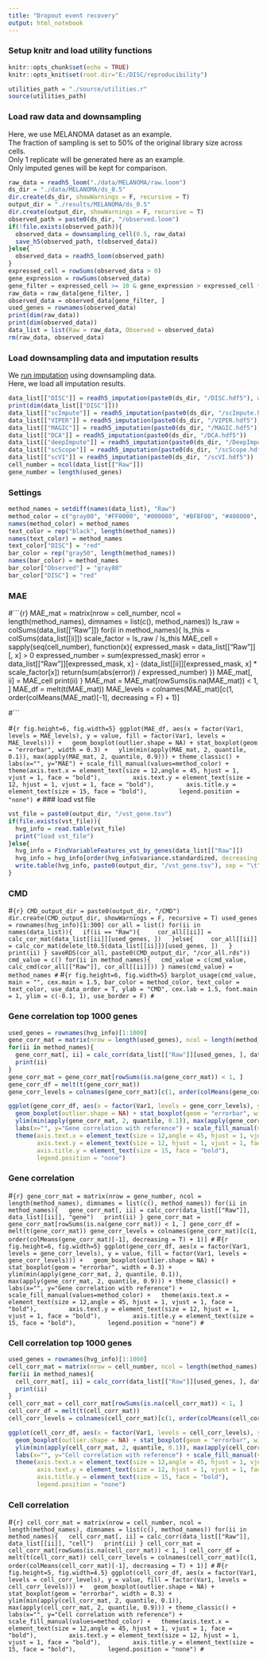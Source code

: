 ```yaml
---
title: "Dropout event recovery"
output: html_notebook
---
```

### Setup knitr and load utility functions
```r
knitr::opts_chunk$set(echo = TRUE)
knitr::opts_knit$set(root.dir="E:/DISC/reproducibility")
```
```r
utilities_path = "./source/utilities.r"
source(utilities_path)
```
### Load raw data and downsampling
Here, we use MELANOMA dataset as an example.</br>
The fraction of sampling is set to 50% of the original library size across cells.</br>
Only 1 replicate will be generated here as an example.</br>
Only imputed genes will be kept for comparison.
```r
raw_data = readh5_loom("./data/MELANOMA/raw.loom")
ds_dir = "./data/MELANOMA/ds_0.5"
dir.create(ds_dir, showWarnings = F, recursive = T)
output_dir = "./results/MELANOMA/ds_0.5"
dir.create(output_dir, showWarnings = F, recursive = T)
observed_path = paste0(ds_dir, "/observed.loom")
if(!file.exists(observed_path)){
  observed_data = downsampling_cell(0.5, raw_data)
  save_h5(observed_path, t(observed_data))
}else{
  observed_data = readh5_loom(observed_path)
}
expressed_cell = rowSums(observed_data > 0)
gene_expression = rowSums(observed_data)
gene_filter = expressed_cell >= 10 & gene_expression > expressed_cell * 1
raw_data = raw_data[gene_filter, ]
observed_data = observed_data[gene_filter, ]
used_genes = rownames(observed_data)
print(dim(raw_data))
print(dim(observed_data))
data_list = list(Raw = raw_data, Observed = observed_data)
rm(raw_data, observed_data)
```
### Load downsampling data and imputation results
We <a href="https://github.com/iyhaoo/DISC/blob/master/reproducibility/tutorials/run_imputation.md">run imputation</a>  using downsampling data.</br>
Here, we load all imputation results.
```r
data_list[["DISC"]] = readh5_imputation(paste0(ds_dir, "/DISC.hdf5"), with_outliers = T)[used_genes, ]
print(dim(data_list[["DISC"]]))
data_list[["scImpute"]] = readh5_imputation(paste0(ds_dir, "/scImpute.hdf5"))
data_list[["VIPER"]] = readh5_imputation(paste0(ds_dir, "/VIPER.hdf5"))
data_list[["MAGIC"]] = readh5_imputation(paste0(ds_dir, "/MAGIC.hdf5"))
data_list[["DCA"]] = readh5_imputation(paste0(ds_dir, "/DCA.hdf5"))
data_list[["deepImpute"]] = readh5_imputation(paste0(ds_dir, "/DeepImpute.hdf5"))
data_list[["scScope"]] = readh5_imputation(paste0(ds_dir, "/scScope.hdf5"))
data_list[["scVI"]] = readh5_imputation(paste0(ds_dir, "/scVI.hdf5"))
cell_number = ncol(data_list[["Raw"]])
gene_number = length(used_genes)
```
### Settings
```r
method_names = setdiff(names(data_list), "Raw")
method_color = c("gray80", "#FF0000", "#000080", "#BFBF00", "#408000", "#804000", "#00FF00", "#FF8000", "#FF00FF", "#00FFFF")
names(method_color) = method_names
text_color = rep("black", length(method_names))
names(text_color) = method_names
text_color["DISC"] = "red"
bar_color = rep("gray50", length(method_names))
names(bar_color) = method_names
bar_color["Observed"] = "gray80"
bar_color["DISC"] = "red"
```
### MAE
#```{r}
MAE_mat = matrix(nrow = cell_number, ncol = length(method_names), dimnames = list(c(), method_names))
ls_raw = colSums(data_list[["Raw"]])
for(ii in method_names){
  ls_this = colSums(data_list[[ii]])
    scale_factor = ls_raw / ls_this
    MAE_cell = sapply(seq(cell_number), function(x){
      expressed_mask = data_list[["Raw"]][, x] > 0
      expressed_number = sum(expressed_mask)
      error = data_list[["Raw"]][expressed_mask, x] - (data_list[[ii]][expressed_mask, x] * scale_factor[x])
      return(sum(abs(error)) / expressed_number)
    })
  MAE_mat[, ii] = MAE_cell
  print(ii)
}
MAE_mat = MAE_mat[rowSums(is.na(MAE_mat)) < 1, ]
MAE_df = melt(t(MAE_mat))
MAE_levels = colnames(MAE_mat)[c(1, order(colMeans(MAE_mat)[-1], decreasing = F) + 1)]

#```

#```{r fig.height=6, fig.width=5}
ggplot(MAE_df, aes(x = factor(Var1, levels = MAE_levels), y = value, fill = factor(Var1, levels = MAE_levels))) +
  geom_boxplot(outlier.shape = NA) + stat_boxplot(geom = "errorbar", width = 0.3) +
  ylim(min(apply(MAE_mat, 2, quantile, 0.1)), max(apply(MAE_mat, 2, quantile, 0.9))) + theme_classic() +
  labs(x="", y="MAE") + scale_fill_manual(values=method_color) +
  theme(axis.text.x = element_text(size = 12,angle = 45, hjust = 1, vjust = 1, face = "bold"),
        axis.text.y = element_text(size = 12, hjust = 1, vjust = 1, face = "bold"),
        axis.title.y = element_text(size = 15, face = "bold"),
        legend.position = "none")
#```
### load vst file
```r
vst_file = paste0(output_dir, "/vst_gene.tsv")
if(file.exists(vst_file)){
  hvg_info = read.table(vst_file)
  print("load vst_file")
}else{
  hvg_info = FindVariableFeatures_vst_by_genes(data_list[["Raw"]])
  hvg_info = hvg_info[order(hvg_info$variance.standardized, decreasing = T), ]
  write.table(hvg_info, paste0(output_dir, "/vst_gene.tsv"), sep = "\t", quote = F, row.names = T, col.names = T)
}
```
### CMD
#```{r}
CMD_output_dir = paste0(output_dir, "/CMD")
dir.create(CMD_output_dir, showWarnings = F, recursive = T)
used_genes = rownames(hvg_info)[1:300]
cor_all = list()
for(ii in names(data_list)){
  if(ii == "Raw"){
    cor_all[[ii]] = calc_cor_mat(data_list[[ii]][used_genes, ])
  }else{
    cor_all[[ii]] = calc_cor_mat(delete_lt0.5(data_list[[ii]])[used_genes, ])
  }
  print(ii)
}
saveRDS(cor_all, paste0(CMD_output_dir, "/cor_all.rds"))
cmd_value = c()
for(ii in method_names){
  cmd_value = c(cmd_value, calc_cmd(cor_all[["Raw"]], cor_all[[ii]]))
}
names(cmd_value) = method_names
#```
#```{r fig.height=6, fig.width=5}
barplot_usage(cmd_value, main = "", cex.main = 1.5, bar_color = method_color, text_color = text_color, use_data_order = T, ylab = "CMD", cex.lab = 1.5, font.main = 1, ylim = c(-0.1, 1), use_border = F)
#```

### Gene correlation top 1000 genes
```r
used_genes = rownames(hvg_info)[1:1000]
gene_corr_mat = matrix(nrow = length(used_genes), ncol = length(method_names), dimnames = list(c(), method_names))
for(ii in method_names){
  gene_corr_mat[, ii] = calc_corr(data_list[["Raw"]][used_genes, ], data_list[[ii]][used_genes, ], "gene")
  print(ii)
}
gene_corr_mat = gene_corr_mat[rowSums(is.na(gene_corr_mat)) < 1, ]
gene_corr_df = melt(t(gene_corr_mat))
gene_corr_levels = colnames(gene_corr_mat)[c(1, order(colMeans(gene_corr_mat)[-1], decreasing = T) + 1)] # make Observed in the first order.
```
```r
ggplot(gene_corr_df, aes(x = factor(Var1, levels = gene_corr_levels), y = value, fill = factor(Var1, levels = gene_corr_levels))) +
  geom_boxplot(outlier.shape = NA) + stat_boxplot(geom = "errorbar", width = 0.3) +
  ylim(min(apply(gene_corr_mat, 2, quantile, 0.1)), max(apply(gene_corr_mat, 2, quantile, 0.9))) + theme_classic() +
  labs(x="", y="Gene correlation with reference") + scale_fill_manual(values=method_color) +
  theme(axis.text.x = element_text(size = 12,angle = 45, hjust = 1, vjust = 1, face = "bold"),
        axis.text.y = element_text(size = 12, hjust = 1, vjust = 1, face = "bold"),
        axis.title.y = element_text(size = 15, face = "bold"),
        legend.position = "none")
```

### Gene correlation
#```{r}
gene_corr_mat = matrix(nrow = gene_number, ncol = length(method_names), dimnames = list(c(), method_names))
for(ii in method_names){
  gene_corr_mat[, ii] = calc_corr(data_list[["Raw"]], data_list[[ii]], "gene")
  print(ii)
}
gene_corr_mat = gene_corr_mat[rowSums(is.na(gene_corr_mat)) < 1, ]
gene_corr_df = melt(t(gene_corr_mat))
gene_corr_levels = colnames(gene_corr_mat)[c(1, order(colMeans(gene_corr_mat)[-1], decreasing = T) + 1)]
#```
#```{r fig.height=6, fig.width=5}
ggplot(gene_corr_df, aes(x = factor(Var1, levels = gene_corr_levels), y = value, fill = factor(Var1, levels = gene_corr_levels))) +
  geom_boxplot(outlier.shape = NA) + stat_boxplot(geom = "errorbar", width = 0.3) +
  ylim(min(apply(gene_corr_mat, 2, quantile, 0.1)), max(apply(gene_corr_mat, 2, quantile, 0.9))) + theme_classic() +
  labs(x="", y="Gene correlation with reference") + scale_fill_manual(values=method_color) +
  theme(axis.text.x = element_text(size = 12,angle = 45, hjust = 1, vjust = 1, face = "bold"),
        axis.text.y = element_text(size = 12, hjust = 1, vjust = 1, face = "bold"),
        axis.title.y = element_text(size = 15, face = "bold"),
        legend.position = "none")
#```

### Cell correlation top 1000 genes
```r
used_genes = rownames(hvg_info)[1:1000]
cell_corr_mat = matrix(nrow = cell_number, ncol = length(method_names), dimnames = list(c(), method_names))
for(ii in method_names){
  cell_corr_mat[, ii] = calc_corr(data_list[["Raw"]][used_genes, ], data_list[[ii]][used_genes, ], "cell")
  print(ii)
}
cell_corr_mat = cell_corr_mat[rowSums(is.na(cell_corr_mat)) < 1, ]
cell_corr_df = melt(t(cell_corr_mat))
cell_corr_levels = colnames(cell_corr_mat)[c(1, order(colMeans(cell_corr_mat)[-1], decreasing = T) + 1)] # make Observed in the first order.
```
```r
ggplot(cell_corr_df, aes(x = factor(Var1, levels = cell_corr_levels), y = value, fill = factor(Var1, levels = cell_corr_levels))) +
  geom_boxplot(outlier.shape = NA) + stat_boxplot(geom = "errorbar", width = 0.3) +
  ylim(min(apply(cell_corr_mat, 2, quantile, 0.1)), max(apply(cell_corr_mat, 2, quantile, 0.9))) + theme_classic() +
  labs(x="", y="Cell correlation with reference") + scale_fill_manual(values=method_color) +
  theme(axis.text.x = element_text(size = 12,angle = 45, hjust = 1, vjust = 1, face = "bold"),
        axis.text.y = element_text(size = 12, hjust = 1, vjust = 1, face = "bold"),
        axis.title.y = element_text(size = 15, face = "bold"),
        legend.position = "none")
```
### Cell correlation
#```{r}
cell_corr_mat = matrix(nrow = cell_number, ncol = length(method_names), dimnames = list(c(), method_names))
for(ii in method_names){
  cell_corr_mat[, ii] = calc_corr(data_list[["Raw"]], data_list[[ii]], "cell")
  print(ii)
}
cell_corr_mat = cell_corr_mat[rowSums(is.na(cell_corr_mat)) < 1, ]
cell_corr_df = melt(t(cell_corr_mat))
cell_corr_levels = colnames(cell_corr_mat)[c(1, order(colMeans(cell_corr_mat)[-1], decreasing = T) + 1)]
#```
#```{r fig.height=5, fig.width=4.5}
ggplot(cell_corr_df, aes(x = factor(Var1, levels = cell_corr_levels), y = value, fill = factor(Var1, levels = cell_corr_levels))) +
  geom_boxplot(outlier.shape = NA) + stat_boxplot(geom = "errorbar", width = 0.3) +
  ylim(min(apply(cell_corr_mat, 2, quantile, 0.1)), max(apply(cell_corr_mat, 2, quantile, 0.9))) + theme_classic() +
  labs(x="", y="Cell correlation with reference") + scale_fill_manual(values=method_color) +
  theme(axis.text.x = element_text(size = 12,angle = 45, hjust = 1, vjust = 1, face = "bold"),
        axis.text.y = element_text(size = 12, hjust = 1, vjust = 1, face = "bold"),
        axis.title.y = element_text(size = 15, face = "bold"),
        legend.position = "none")
#```







